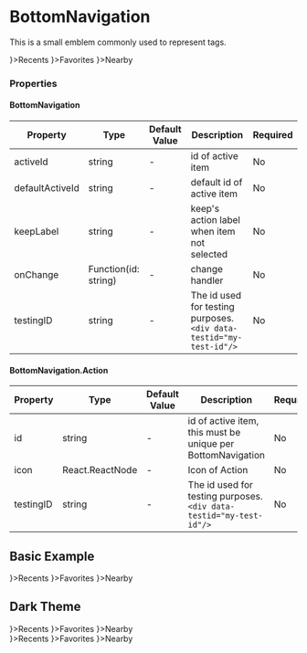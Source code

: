 
<Meta title="Navigation/BottomNavigation" component={BottomNavigation} />

# BottomNavigation

This is a small emblem commonly used to represent tags.

<Canvas>
    <BottomNavigation>
        <BottomNavigation.Action id="recents" icon={<Icon name="MdRestore" />}>Recents</BottomNavigation.Action>
        <BottomNavigation.Action id="favorites" icon={<Icon name="MdFavorite" />}>Favorites</BottomNavigation.Action>
        <BottomNavigation.Action id="nearby" icon={<Icon name="MdEditLocation" />}>Nearby</BottomNavigation.Action>
    </BottomNavigation>
</Canvas>

### Properties

#### BottomNavigation

|Property|Type|Default Value|Description|Required|
|---|---|---|---|---|
|activeId| string | - | id of active item |No|
|defaultActiveId| string | - | default id of active item |No|
|keepLabel| string | - | keep's action label when item not selected |No|
|onChange| Function(id: string) | - | change handler |No|
|testingID| string | - | The id used for testing purposes.<br/>`<div data-testid="my-test-id"/>` |No|

#### BottomNavigation.Action

|Property|Type|Default Value|Description|Required|
|---|---|---|---|---|
|id| string | - | id of active item, this must be unique per BottomNavigation |No|
|icon| React.ReactNode | - | Icon of Action |No|
|testingID| string | - | The id used for testing purposes.<br/>`<div data-testid="my-test-id"/>` |No|

## Basic Example

<Canvas>
    <div style={{display: 'flex', alignItems: 'center', justifyContent: 'center', flex: 1}}>
        <div style={{display: 'flex', flexDirection: 'column-reverse', width: 400, padding: '0', backgroundColor: 'rgb(245 245 245)', minHeight: 500, boxShadow: '0px 0px 1px #000'}}>
            <BottomNavigation keepLabel>
                <BottomNavigation.Action id="recents" icon={<Icon name="MdRestore" />}>Recents</BottomNavigation.Action>
                <BottomNavigation.Action id="favorites" icon={<Icon name="MdFavorite" />}>Favorites</BottomNavigation.Action>
                <BottomNavigation.Action id="nearby" icon={<Icon name="MdEditLocation" />}>Nearby</BottomNavigation.Action>
            </BottomNavigation>
        </div>
    </div>
</Canvas>


## Dark Theme

<Canvas className="dark">
    <ThemeProvider theme="dark">
        <BottomNavigation>
            <BottomNavigation.Action id="recents" icon={<Icon name="MdRestore" />}>Recents</BottomNavigation.Action>
            <BottomNavigation.Action id="favorites" icon={<Icon name="MdFavorite" />}>Favorites</BottomNavigation.Action>
            <BottomNavigation.Action id="nearby" icon={<Icon name="MdEditLocation" />}>Nearby</BottomNavigation.Action>
        </BottomNavigation>
        <br/>
        <BottomNavigation keepLabel>
            <BottomNavigation.Action id="recents" icon={<Icon name="MdRestore" />}>Recents</BottomNavigation.Action>
            <BottomNavigation.Action id="favorites" icon={<Icon name="MdFavorite" />}>Favorites</BottomNavigation.Action>
            <BottomNavigation.Action id="nearby" icon={<Icon name="MdEditLocation" />}>Nearby</BottomNavigation.Action>
        </BottomNavigation>
    </ThemeProvider>
</Canvas>